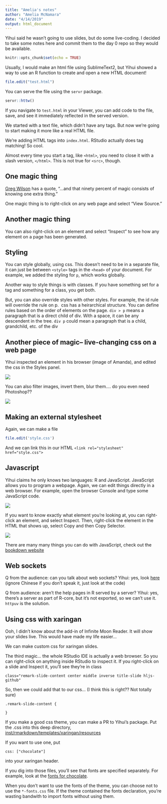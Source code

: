 ```yaml
---
title: "Amelia's notes"
author: "Amelia McNamara"
date: "4/14/2019"
output: html_document
---
```


Yihui said he wasn't going to use slides, but do some live-coding. I decided to take some notes here and commit them to the day 0 repo so they would be available. 
```r
knitr::opts_chunk$set(echo = TRUE)
```

Usually, I would make an html file using SublimeText2, but Yihui showed a way to use an R function to create and open a new HTML document!

```r
file.edit("test.html")
```

You can serve the file using the `servr` package. 

```r
servr::httw()
```

If you navigate to `test.html` in your Viewer, you can add code to the file, save, and see it immediately reflected in the served version. 

We started with a text file, which didn't have any tags. But now we're going to start making it more like a real HTML file. 

We're adding HTML tags into `index.html`. RStudio actually does tag matching! So cool. 

Almost every time you start a tag, like `<html>`, you need to close it with a slash version, `</html>`. This is not true for `<src>`, though.

## One magic thing

[Greg Wilson](http://third-bit.com/10rules/) has a quote, "…and that ninety percent of magic consists of knowing one extra thing."

One magic thing is to right-click on any web page and select "View Source."

## Another magic thing
You can also right-click on an element and select "Inspect" to see how any element on a page has been generated. 

## Styling

You can style globally, using css. This doesn't need to be in a separate file, it can just be between `<style>` tags in the `<head>` of your document. For example, we added the styling for `p`, which works globally. 

Another way to style things is with classes. If you have something set for a tag and something for a class, you get both. 

But, you can also override styles with other styles. For example, the id rule will override the rule on p. 
css has a heirarchical structure. You can define rules based on the order of elements on the page. `div > p` means a paragraph that is a direct child of div. With a space, it can be any descendent in the tree. `div p` could mean a paragraph that is a child, grandchild, etc. of the div


## Another piece of magic-- live-changing css on a web page

Yihui inspected an element in his browser (image of Amanda), and edited the css in the Styles panel. 

![](img/circle.png)

You can also filter images, invert them, blur them.... do you even need Photoshop??

![](img/invert.png)

## Making an external stylesheet

Again, we can make a file 
```r
file.edit('style.css')
```

And we can link this in our HTML `<link rel="stylesheet" href="style.css">`

## Javascript

Yihui claims he only knows two languages: R and JavaScript. JavaScript allows you to program a webpage. Again, we can edit things directly in a web browser. For example, open the browser Console and type some JavaScript code.

![](img/javascript-style.png)

If you want to know exactly what element you're looking at, you can right-click an element, and select Inspect. Then, right-click the element in the HTML that shows up, select Copy and then Copy Selector.

![](img/copy-selector.png)

There are many many things you can do with JavaScript, check out the [bookdown website](https://bookdown.org/yihui/blogdown/javascript.html)

## Web sockets

Q from the audience: can you talk about web sockets? 
Yihui: yes, look [here](https://yihui.name/cn/2018/09/r-web-server/) (ignore Chinese if you don't speak it, just look at the code)

Q from audience: aren't the help pages in R served by a server?
Yihui: yes, there's a server as part of R-core, but it's not exported, so we can't use it. `httpuv` is the solution. 


## Using css with xaringan

Ooh, I didn't know about the add-in of Infinite Moon Reader. It will show your slides live. This would have made my life easier...

We can make custom css for xaringan slides.

The third magic... the whole RStudio IDE is actually a web browser. So you can right-click on anything inside RStudio to inspect it. If you right-click on a slide and Inspect it, you'll see they're in class
```
class="remark-slide-content center middle inverse title-slide hljs-github"
```
So, then we could add that to our css... (I think this is right?? Not totally sure)
```
.remark-slide-content {

}
```

If you make a good css theme, you can make a PR to Yihui's package. Put the .css into this deep directory, [inst/rmarkdown/templates/xaringan/resources](https://github.com/yihui/xaringan/tree/master/inst/rmarkdown/templates/xaringan/resources)

If you want to use one, put
```
css: ["chocolate"]
``` 
into your xaringan header. 

If you dig into those files, you'll see that fonts are specified separately. For example, look at the [fonts for chocolate](https://github.com/yihui/xaringan/blob/master/inst/rmarkdown/templates/xaringan/resources/chocolate-fonts.css). 

When you don't want to use the fonts of the theme, you can choose not to use the `*-fonts.css` file. If the theme contained the fonts declaration, you're wasting bandwith to import fonts without using them. 